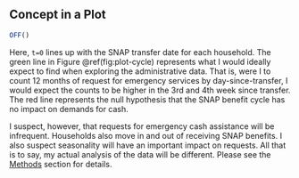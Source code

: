 \newpage

## Concept in a Plot {-}

```r
OFF()
```

Here, `t=0` lines up with the SNAP transfer date for each household. The green line in Figure \@ref(fig:plot-cycle) represents what I would ideally expect to find when exploring the administrative data. That is, were I to count 12 months of request for emergency services by day-since-transfer, I would expect the counts to be higher in the 3rd and 4th week since transfer. The red line represents the null hypothesis that the SNAP benefit cycle has no impact on demands for cash. 

I suspect, however, that requests for emergency cash assistance will be infrequent. Households also move in and out of receiving SNAP benefits. I also suspect seasonality will have an important impact on requests. All that is to say, my actual analysis of the data will be different. Please see the [Methods](#methods-3) section for details.

\newpage
